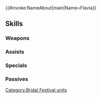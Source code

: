 {{#invoke:NameAbout|main|Name=Flavia}}{{HeroPage Tabs}}
{{Hero Infobox
|Name=Flavia
|Title=Bold Bride
|WeaponType=Red Sword
|MoveType=Cavalry
|Origin=Fire Emblem Awakening
|Gender=Female
|actorEN=Tara Platt
|actorJP=田中敦子
|artist=鈴木理華
|additionDate=May 19, 2023
|releaseDate=May 19, 2023
|cv1=10
|cv2=300200
|TagID=花嫁フラヴィア
|InternalID=953
|Properties=special,hat,tiara
|description=Khan of Regna Ferox appearing at the bridal festival in bridal attire, much to everyone's surprise—including her own. Appears in Fire Emblem Awakening.
}}
{{Stats Page
|Lv1HP=19|Lv1ATK=9|Lv1SPD=15|Lv1DEF=5|Lv1RES=3
|GRHP=50|GRATK=80|GRSPD=70|GRDEF=60|GRRES=35
}}
==Skills==
===Weapons===
{{Weapons Table
|weapon1=Iron Sword
|weapon1Default=1
|weapon1Unlock=1
|weapon2=Steel Sword
|weapon2Default=2
|weapon2Unlock=2
|weapon3=Bridal Blade
|weapon3Default=3
|weapon3Unlock=3
|weapon4=Bridal Blade+
|weapon4Default=5
|weapon4Unlock=5
}}
===Assists===
{{Assists Table
|assist1=Harsh Command
|assist1Default=4
|assist1Unlock=3
|assist2=Harsh Command+
|assist2Unlock=5
}}
===Specials===
{{Specials Table}}
===Passives===
{{Passives Table
|passiveA1=Atk/Def Clash 1
|passiveA2=Atk/Def Clash 2
|passiveA3=Atk/Def Clash 3
|passiveA1Unlock=3
|passiveA2Unlock=4
|passiveA3Unlock=5
|passiveC1=Rouse Atk/Spd 1
|passiveC2=Rouse Atk/Spd 2
|passiveC3=Rouse Atk/Spd 3
|passiveC1Unlock=1
|passiveC2Unlock=2
|passiveC3Unlock=4
}}
{{Heroes Navbox}}
[[Category:Bridal Festival units]]